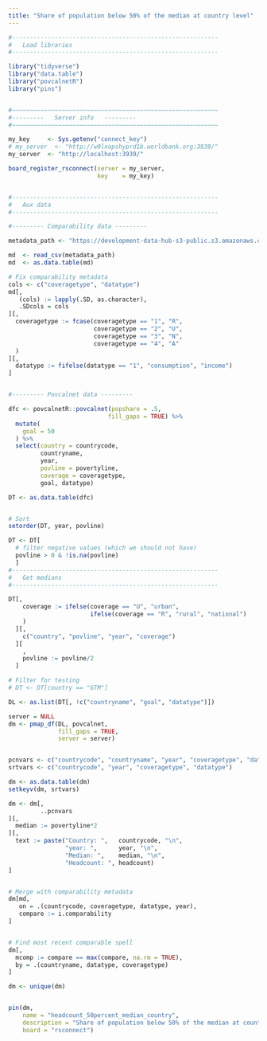 ```yaml
---
title: "Share of population below 50% of the median at country level"
---
```


```r

#----------------------------------------------------------
#   Load libraries
#----------------------------------------------------------

library("tidyverse")
library("data.table")
library("povcalnetR")
library("pins")


#~~~~~~~~~~~~~~~~~~~~~~~~~~~~~~~~~~~~~~~~~~~~~~~~~~~~~~~~~~
#---------   Server info   ---------
#~~~~~~~~~~~~~~~~~~~~~~~~~~~~~~~~~~~~~~~~~~~~~~~~~~~~~~~~~~

my_key     <- Sys.getenv("connect_key")
# my_server  <- "http://w0lxopshyprd1b.worldbank.org:3939/"
my_server  <- "http://localhost:3939/"

board_register_rsconnect(server = my_server,
                         key    = my_key)


#----------------------------------------------------------
#   Aux data
#----------------------------------------------------------

#--------- Comparability data ---------

metadata_path <- "https://development-data-hub-s3-public.s3.amazonaws.com/ddhfiles/506801/povcalnet_comparability.csv"

md  <- read_csv(metadata_path)
md  <- as.data.table(md)

# Fix comparability metadata
cols <- c("coveragetype", "datatype")
md[,
   (cols) := lapply(.SD, as.character),
   .SDcols = cols
][,
  coveragetype := fcase(coveragetype == "1", "R",
                        coveragetype == "2", "U",
                        coveragetype == "3", "N",
                        coveragetype == "4", "A"
  )
][,
  datatype := fifelse(datatype == "1", "consumption", "income")
]


#--------- Povcalnet data ---------

dfc <- povcalnetR::povcalnet(popshare = .5, 
                            fill_gaps = TRUE) %>%
  mutate(
    goal = 50
  ) %>%
  select(country = countrycode,
         countryname,
         year,
         povline = povertyline,
         coverage = coveragetype,
         goal, datatype)

DT <- as.data.table(dfc)


# Sort
setorder(DT, year, povline)

DT <- DT[
  # filter negative values (which we should not have)
  povline > 0 & !is.na(povline)  
  ]
#----------------------------------------------------------
#   Get medians
#----------------------------------------------------------

DT[,
    coverage := ifelse(coverage == "U", "urban",
                       ifelse(coverage == "R", "rural", "national")
    )
  ][,
    c("country", "povline", "year", "coverage")
  ][
    ,
    povline := povline/2
  ]

# Filter for testing 
# DT <- DT[country == "GTM"]

DL <- as.list(DT[, !c("countryname", "goal", "datatype")])

server = NULL
dm <- pmap_df(DL, povcalnet,
              fill_gaps = TRUE,
              server = server)


pcnvars <- c("countrycode", "countryname", "year", "coveragetype", "datatype", "headcount", "povertyline")
srtvars <- c("countrycode", "year", "coveragetype", "datatype")

dm <- as.data.table(dm)
setkeyv(dm, srtvars)

dm <- dm[,
         ..pcnvars
][,
  median := povertyline*2
][,
  text := paste("Country: ",   countrycode, "\n",
                "year: ",      year, "\n",
                "Median: ",    median, "\n",
                "Headcount: ", headcount)
]


# Merge with comparability metadata
dm[md,
   on = .(countrycode, coveragetype, datatype, year),
   compare := i.comparability
]


# Find most recent comparable spell
dm[,
  mcomp := compare == max(compare, na.rm = TRUE),
  by = .(countryname, datatype, coveragetype)
]

dm <- unique(dm)


pin(dm,
    name = "headcount_50percent_median_country",
    description = "Share of population below 50% of the median at country level",
    board = "rsconnect")

```
